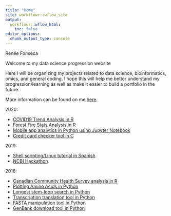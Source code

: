 ```yaml
---
title: "Home"
site: workflowr::wflow_site
output:
  workflowr::wflow_html:
    toc: false
editor_options:
  chunk_output_type: console
---
```

Renée Fonseca

Welcome to my data science progression website

Here I will be organizing my projects related to data science, bioinformatics, omics, and general coding. I hope this will help me better understand my progression/learning as well as make it easier to build a portfolio in the future.

More information can be found on me [here](https://linktr.ee/fonsecarenee).

2020:

* [COVID19 Trend Analysis in R](COVID19Trends.html)
* [Forest Fire Stats Analysis in R](forestfires.html)
* [Mobile app analytics in Python using Jupyter Notebook](https://github.com/reneemf/Mobile_app_analytics)
* [Credit card checker tool in C](https://github.com/reneemf/CC_checker)

2019:

* [Shell scripting/Linux tutorial in Spanish](https://docs.google.com/document/d/1aMz3ULXUoUmgiThjdC92lNqQFYBPIBdRzzNw8cMn60g/edit)
* [NCBI Hackathon](https://github.com/NCBI-Hackathons/UPWARD)

2018:

* [Canadian Community Health Survey analysis in R](https://github.com/reneemf/CCHS-analysis)
* [Plotting Amino Acids in Python](https://github.com/reneemf/Plot-AminoAcids)
* [Longest stem-loop search in Python](https://github.com/reneemf/DNA-RNA-stemloopsearch)
* [Transcription translation tool in Python](https://github.com/reneemf/Transcription_translation)
* [FASTA manipulation tool in Python](https://github.com/reneemf/FASTA-manipulation)
* [GenBank download tool in Python](https://github.com/reneemf/GenBank-download)


